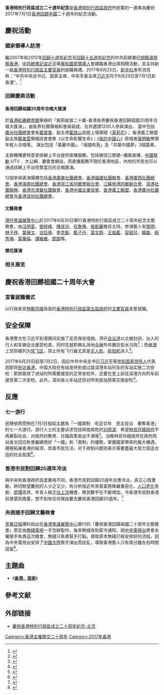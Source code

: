 {{multiple issues|
{{copypaste|time=2017-06-26T06:20:57+00:00}}
{{inappropriate tone|time=2017-06-26T06:20:57+00:00}}
{{update|time=2017-06-22}}
}}
{{Infobox_recurring_event
|name= 香港特別行政區成立二十周年紀念
|English= 20th Anniversary of the Hong Kong Special Administrative Region
|Type= 
|Image= 
|ImgSize= 
|Caption= 
|Nickname= 
|Official= [[香港回歸|香港回歸]]二十周年紀念
|Old= 
|date= [[2017年1月|2017年1月]]至[[2017年12月|2017年12月]]
|Initial= 
|location= [[香港特別行政區|香港特別行政區]]
|Guidance= 
|organized= [[香港特別行政區政府|香港特別行政區政府]]
|Co-Organizer= 
|Undertaker= 
|Associate= 
|Sponsor= 
|Special-Sponsor= 
|Title-Sponsor= 
|Media-Sponsor= 
|Affiliate= 
|Producer= 
|Statistics= 
|Visitors= 
|URL= [http://www.hksar20.gov.hk/ 香港特區成立二十周年官方網站]
|Note= 
}}

'''香港特別行政區成立二十週年紀念'''是[[香港特別行政區政府|香港特別行政區政府]]所統籌的一連串為慶祝2017年7月1日[[香港回歸|香港回歸]][[中國|中國]]二十週年的紀念活動。

==慶祝活動==
===國家領導人訪港===
{{main|中共總書記視察香港|習近平視察香港 (2017年)}}
繼2007年和2012年[[香港特別行政區成立十周年紀念|回歸十週年紀念]]及[[香港特別行政區成立十五周年紀念|回歸十五週年紀念]]的中共前總書記[[胡錦濤|胡錦濤]][[胡錦濤視察香港|視察香港]]，[[中國共產黨中央委員會總書記|中共總書記]][[習近平|習近平]]等[[黨和國家領導人|黨和國家領導人]]會親臨香港出席相關活動，並主持新一屆[[香港特別行政區主要官員|香港特別行政區主要官員]]的就職典禮。2017年6月25日，[[新华社|新华社]]发布消息称：“中共中央总书记、国家主席、中央军委主席[[习近平|习近平]]将于6月29日至7月1日赴香港”。<ref>{{cite news|url=http://news.xinhuanet.com/gangao/2017-06/25/c_1121205750.htm|title=习近平将出席庆祝香港回归祖国20周年大会并视察香港特别行政区|publisher=[[新华社|新华社]]|date=2017-06-25|accessdate=2017-06-25}}</ref>

===回歸慶典活動===
====香港回歸祖國20周年合唱大匯演====
於[[香港紅磡體育館|香港紅磡體育館]]舉辦的「紫荊綻放二十載-香港各界慶祝香港回歸祖國20周年合唱大匯演」，由各界社團領袖和會員組成，合共邀請1200人參與演出，
當中包括[[廣州社團總會|廣州社團總會]]會長[[霍震寰|霍震寰]]、副主席[[霍啟山|霍啟山]]叔姪上場領唱《[[茉莉花|茉莉花]]》；
香港義工聯盟副主席[[鄺美雲|鄺美雲]]領唱該會會歌《以生命影響生命》；《[[我的中國心|我的中國心]]》原唱者[[張明敏|張明敏]]帶領年輕人合唱等。
演出包括「美麗中國」、「祖國和我」及「共築中國夢」3個篇章。

主辦機構更特意安排網上平台提供直播服務，包括微信公眾號─播客直播、[[中國移動|中國移動]] UTV 、大公網、慶委會網站，而直播服務不限於香港地區，內地的市民也可以通過該網上平台欣賞當日的合唱匯演。

12個參與表演團體包括[[香港廣東社團總會|香港廣東社團總會]]、[[香港福建社團聯會|香港福建社團聯會]]、[[香港廣西社團總會|香港廣西社團總會]]、[[香港海南社團總會|香港海南社團總會]]、[[香港浙江省同鄉會聯合會|香港浙江省同鄉會聯合會]]、[[江蘇旅港同鄉聯合會|江蘇旅港同鄉聯合會]]、[[滬港社團聯隊|滬港社團聯隊]]、[[香港京津冀社團聯會|香港京津冀社團聯會]]、[[香港中國企業協會|香港中國企業協會]]、[[香港義工聯盟|香港義工聯盟]]、[[香港廣州社團總會|香港廣州社團總會]]及[[香港深圳社團總會|香港深圳社團總會]]。

====文藝晚會====
[[灣仔|灣仔]][[香港會議展覽中心|會議展覽中心]]於2017年6月30日舉行香港特別行政區成立二十周年紀念文藝晚會，由[[汪明荃|汪明荃]]、[[鄧梓峰|鄧梓峰]]、[[陳貝兒|陳貝兒]]、[[任魯豫|任魯豫]]、[[張凱麗|張凱麗]]擔任主持，参演藝人有[[黎明|黎明]]、[[林子祥|林子祥]]、[[葉蒨文|葉蒨文]]、[[古巨基|古巨基]]、[[李克勤|李克勤]]、[[甄子丹|甄子丹]]、[[莫文蔚|莫文蔚]]、[[王祖藍|王祖藍]]、[[容祖兒|容祖兒]]、[[韓磊|韓磊]]、[[殷秀梅|殷秀梅]]、[[莫華倫|莫華倫]]、[[譚維維|譚維維]]、[[郎朗|郎朗]]等。

====煙花匯演====

===相关展览===

==慶祝香港回歸祖國二十周年大會==
===宣誓就職儀式===
以行政長官[[林鄭月娥|林鄭月娥]]為首的[[香港特別行政區第五屆政府|香港特別行政區第五屆政府]]的[[香港特別行政區主要官員|主要官員]]宣誓就職。

==安全保障==
香港警方在习近平到港期间实施了反恐保安措施。湾仔[[会议道|会议道]]以北被封闭，出入的行人和车辆会北接受检查，同时在就职典礼场地[[香港會議展覽中心|会展]]外布置巨型水马阵<ref>{{cite news|title=習近平訪港 灣仔佈水馬陣|url=http://hd.stheadline.com/news/daily/hk/578903/|publisher=[[头条日报|头条日报]]|date=2017-06-27}}</ref>；而[[维港|维港]]上空则被列为[[禁飞区|禁飞区]]，禁止所有飞行器尤其是[[无人机|无人机]]、[[航拍机|航拍机]]进入<ref>{{cite news|title=灣仔大布防 保護習近平 今深夜起封路 警籲盡量勿前往|url=https://skypost.ulifestyle.com.hk/article/1845204/%E7%81%A3%E4%BB%94%E5%A4%A7%E5%B8%83%E9%98%B2%20%E4%BF%9D%E8%AD%B7%E7%BF%92%E8%BF%91%E5%B9%B3|publisher=[[晴报|晴报]]|date=2017-06-28}}</ref>。

2017年6月25日起至7月2日，因应中共中央总书记[[习近平|习近平]]等[[党和国家领导人|党和国家领导人]]代表团即将[[习近平访港|到访香港]]，中国大陆在有始发终到或过路深港车站列车的车站实施二次安检：即旅客除了进站时所需要接受的正常安检外，还要在登上前往深港方向列车前接受第二次安检。此外，深圳各火车站还将对所有抵站旅客实施安检<ref>{{cite news|title=注意！旅客到深圳各火车站 出站时也要过安检|url=https://m.mp.oeeee.com/a/BAAFRD00002017062341491.html|date=2017-06-23|publisher=[[南方都市报|南方都市报]]|accessdate=2017-06-23|archive-date=2020-03-28|archive-url=https://web.archive.org/web/20200328113415/https://m.mp.oeeee.com/a/BAAFRD00002017062341491.html|dead-url=no}}</ref>。

== 反應 ==
===七一游行===
{{main|七一游行#2017年}}
民陣依照惯例在7月1日發起主題為「一國兩制　呃足廿年　民主自治　重奪香港」的七一大游行。游行人士的主要诉求包括释放病危的[[刘晓波|刘晓波]]、希望[[香港特別行政區第五屆政府|林郑月娥政府]]不再撕裂社会、对政府的教育、社福政策表达不满等<ref>{{cite news|title=【七一遊行．全紀錄】民陣：逾6萬人參加　遊行雨中結束|url=https://www.hk01.com/%E6%B8%AF%E8%81%9E/101838/-%E4%B8%83%E4%B8%80%E9%81%8A%E8%A1%8C-%E5%85%A8%E7%B4%80%E9%8C%84-%E6%B0%91%E9%99%A3-%E9%80%BE6%E8%90%AC%E4%BA%BA%E5%8F%83%E5%8A%A0-%E9%81%8A%E8%A1%8C%E9%9B%A8%E4%B8%AD%E7%B5%90%E6%9D%9F|publisher=[[香港01|香港01]]|date=2017-07-01|accessdate=2017-07-02|archive-date=2017-07-02|archive-url=https://web.archive.org/web/20170702143312/https://www.hk01.com/%E6%B8%AF%E8%81%9E/101838/-%E4%B8%83%E4%B8%80%E9%81%8A%E8%A1%8C-%E5%85%A8%E7%B4%80%E9%8C%84-%E6%B0%91%E9%99%A3-%E9%80%BE6%E8%90%AC%E4%BA%BA%E5%8F%83%E5%8A%A0-%E9%81%8A%E8%A1%8C%E9%9B%A8%E4%B8%AD%E7%B5%90%E6%9D%9F|dead-url=no}}</ref>。当晚林郑月娥政府在政府网站发文回应称會繼續用好「一國」和「兩制」的優勢，掌握國家帶來的龐大機遇，積極拓展香港的經濟，改善市民生活。对于政制问题则表示需要盡最大努力营造合适的社会氛围<ref>{{cite web|title=政府回應七一遊行|url=http://www.news.gov.hk/tc/categories/admin/html/2017/07/20170701_174756.shtml?pickList=ticker|publisher=香港政府新闻网|date=2017-07-01|accessdate=2017-07-02|archive-date=2018-07-01|archive-url=https://web.archive.org/web/20180701083153/http://www.news.gov.hk/tc/categories/admin/html/2017/07/20170701_174756.shtml?pickList=ticker|dead-url=no}}</ref>。

=== 香港市民對回歸20週年冷淡 ===
與中央和香港政​​府高度重視不同，香港市民對回歸20週年反應冷淡，真正心情激動，熱切盼望慶祝的人少之又少，有分析指近年來貧富懸殊嚴重惡化、[[香港人口老化|人口老化]]急劇、[[香港地產業|房價]]高昂、年青人缺乏[[社會流動|往上流]]機會，移民數字在不斷增加，令香港市民對香港前景感到擔憂，想不到有任何理由要去慶祝香港回歸20週年。<ref>{{cite news|author=黄颖 |url=http://www.dw.com/zh/%E9%A6%99%E6%B8%AF20%E5%B9%B4%E8%80%81%E8%BF%88%E7%9A%84%E5%9F%8E%E5%B8%82-%E7%96%AF%E7%8B%82%E7%9A%84%E6%A5%BC%E5%B8%82/a-39484543| title=香港20年：老迈的城市 疯狂的楼市|publisher=德國之聲|date=2017-06-30}}</ref>

=== 央視插手回歸文藝晚會 ===
[[苹果日报_(香港)|苹果日报]]爆料指出在[[香港會議展覽中心|香港會議展覽中心]]舉行的「慶祝香港回歸祖國二十周年文藝晚會」原定由[[無綫電視|無綫電視]]一手包辦製作，後來無綫收到密令通知，說[[中國中央電視台|中央電視台]]將會全權接手負責這次晚會，無綫只負責幫手打點。導致原本無綫已經安排好的流程，因為中央電視台安排了[[中國大陸|中國大陸]]歌手演出而扰乱，導致香港藝人只有兩分鐘左右時間逗留<ref>{{cite news| url=http://hk.apple.nextmedia.com/enews/realtime/20170628/56883324|title=【大陸歌手空降】會展「慶回歸」晚會 傳中央台插手 無綫坐歪|newspaper=[[苹果日报_(香港)|苹果日报]]|date=2017-06-28}}</ref>。
==主題曲==
*《[[香港我家|'''香港．我家''']]》

==參考文献==
{{reflist}}

==外部链接==
*[https://web.archive.org/web/20170603212327/http://www.hksar20.gov.hk/ 慶祝香港特別行政區成立二十周年紀念-主页]

[[Category:香港主權移交二十周年|Category:香港主權移交二十周年]]
[[Category:2017年香港|Category:2017年香港]]